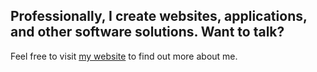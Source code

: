 ## Professionally, I create websites, applications, and other software solutions. Want to talk?

Feel free to visit [my website](http://www.davidbodey.com) to find out more about me.
